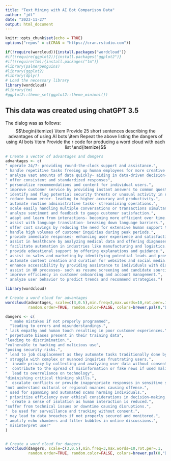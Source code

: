 ```yaml
---
title: "Text Mining with AI Bot Comparison Data"
author: "jdt"
date: "2023-11-27"
output: html_document
---
```


```r
knitr::opts_chunk$set(echo = TRUE)
options("repos" = c(CRAN = "https://cran.rstudio.com"))

```

```r

if(!require(worcloud)){install.packages("wordcloud")}
#if(!require(ggplot2)){install.packages("ggplot2")}
#if(!require(tm)){install.packages("tm")}
#library(palmerpenguins)
#library(ggplot2)
#library(dplyr)
# Load the necessary library
library(wordcloud)
#library(tm)
#ggplot2::theme_set(ggplot2::theme_minimal())
```

## This data was created using chatGPT 3.5

The dialog was as follows:
$$\begin{itemize}
\item Provide 25 short sentences describing the advantages of using AI bots
\item Repeat the above listing the dangers of using AI bots
\item Provide the r code for producing a word cloud with each list
\end{itemize}$$
```r

# Create a vector of advantages and dangers
advantages <- c(
" operate 24/7- providing round-the-clock support and assistance.",
" handle repetitive tasks freeing up human employees for more creative and complex work.",
" analyze vast amounts of data quickly- aiding in data-driven decision-making.",
" offer consistent and standardized responses",
" personalize recommendations and content for individual users.",
" improve customer service by providing instant answers to common questions",
" identify and flag potential security threats or unusual activity in real-time.",
" reduce human error- leading to higher accuracy and productivity.",
" automate routine administrative tasks- streamlining operations.",
" scale easily handling multiple conversations or transactions simultaneously.",
" analyze sentiment and feedback to gauge customer satisfaction.",
" adapt and learn from interactions- becoming more efficient over time.",
" assist with language translation- breaking down language barriers.",
" offer cost savings by reducing the need for extensive human support teams.",
" handle high volumes of customer inquiries during peak periods.",
" provide immediate responses- enhancing user experience and satisfaction.",
" assist in healthcare by analyzing medical data and offering diagnoses.",
" facilitate automation in industries like manufacturing and logistics.",
" provide educational support by offering explanations and guidance.",
" assist in sales and marketing by identifying potential leads and prospects.",
" automate content creation and curation for websites and social media.",
" enhance accessibility by providing assistance to individuals with disabilities.",
" assist in HR processes- such as resume screening and candidate sourcing.",
" improve efficiency in customer onboarding and account management.",
" analyze user behavior to predict trends and recommend strategies.")

library(wordcloud)

# Create a word cloud for advantages
wordcloud(advantages, scale=c(3,0.5),min.freq=3,max.words=10,rot.per=.1,
          random.order=TRUE, random.color=FALSE, colors=brewer.pal(8,"Dark2"))

dangers <- c(
  " make mistakes if not properly programmed",
  "leading to errors and misunderstandings.",
" lack empathy and human touch resulting in poor customer experiences.",
" perpetuate biases present in their training data",
"leading to discrimination.",
"vulnerable to hacking and malicious use", 
"posing security risks.",
" lead to job displacement as they automate tasks traditionally done by humans.",
" struggle with complex or nuanced inquiries frustrating users.",
"  invade privacy by collecting and analyzing user data without consent.",
"  contribute to the spread of misinformation or fake news if used maliciously.",
"  lead to overreliance on technology",
"diminishing critical thinking skills.",
"  escalate conflicts or provide inappropriate responses in sensitive situations.",
"not understand cultural or regional nuances causing offense.",
" used for spamming and automated scams harming individuals.",
" prioritize efficiency over ethical considerations in decision-making.",
"  create a sense of isolation as human interaction is reduced.",
"suffer from technical issues or downtime causing disruptions.",
"  be used for surveillance and tracking without consent.",
" may lead to data breaches if not properly secured and monitored.",
" amplify echo chambers and filter bubbles in online discussions.",
" misinterpret user"
)


# Create a word cloud for dangers
wordcloud(dangers, scale=c(3,0.5),min.freq=3,max.words=10,rot.per=.1,
          random.order=TRUE, random.color=FALSE, colors=brewer.pal(8,"Dark2"))
```
